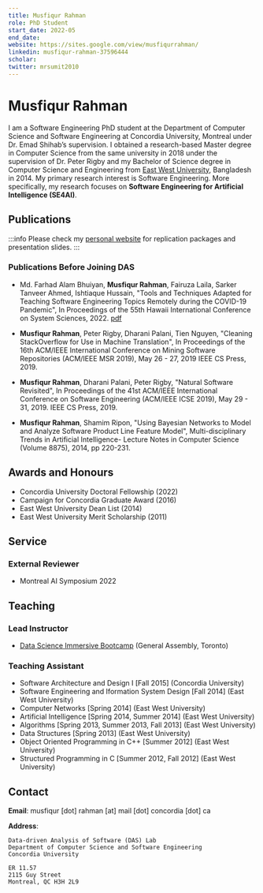 ```yaml
---
title: Musfiqur Rahman
role: PhD Student
start_date: 2022-05
end_date:
website: https://sites.google.com/view/musfiqurrahman/
linkedin: musfiqur-rahman-37596444
scholar: 
twitter: mrsumit2010
---
```


# Musfiqur Rahman

I am a Software Engineering PhD student at the Department of Computer Science and Software Engineering at Concordia University, Montreal under Dr. Emad Shihab’s supervision. I obtained a research-based Master degree in Computer Science from the same university in 2018 under the supervision of Dr. Peter Rigby and my Bachelor of Science degree in Computer Science and Engineering from [East West University](https://www.ewubd.edu/), Bangladesh in 2014. My primary research interest is Software Engineering. More specifically, my research focuses on <strong>Software Engineering for Artificial Intelligence (SE4AI)</strong>.

## Publications

:::info
Please check my [personal website](https://sites.google.com/view/musfiqurrahman/ResearchAndPublications) for replication packages and presentation slides.
:::


<AuthorPublications firstname="Musfiqur" lastname="Rahman" />

### Publications Before Joining DAS

- Md. Farhad Alam Bhuiyan, **Musfiqur Rahman**, Fairuza Laila, Sarker Tanveer Ahmed, Ishtiaque Hussain, "Tools and Techniques Adapted for Teaching Software Engineering Topics Remotely during the COVID-19 Pandemic", In Proceedings of the 55th Hawaii International Conference on System Sciences, 2022. [pdf](https://scholarspace.manoa.hawaii.edu/bitstreams/d6f3f993-f0da-44f3-a676-33760b5a0e72/download)

- **Musfiqur Rahman**, Peter Rigby, Dharani Palani, Tien Nguyen, "Cleaning StackOverflow for Use in Machine Translation", In Proceedings of the 16th ACM/IEEE International Conference on Mining Software Repositories (ACM/IEEE MSR 2019), May 26 - 27, 2019 IEEE CS Press, 2019.

- **Musfiqur Rahman**,  Dharani Palani, Peter Rigby, "Natural Software Revisited", In Proceedings of the 41st ACM/IEEE International Conference on Software Engineering (ACM/IEEE ICSE 2019), May 29 - 31, 2019. IEEE CS Press, 2019.

- **Musfiqur Rahman**, Shamim Ripon, "Using Bayesian Networks to Model and Analyze Software Product Line Feature Model", Multi-disciplinary Trends in Artificial Intelligence- Lecture Notes in Computer Science (Volume 8875), 2014, pp 220-231.



## Awards and Honours

- Concordia University Doctoral Fellowship (2022)
- Campaign for Concordia Graduate Award (2016)
- East West University Dean List (2014)
- East West University Merit Scholarship (2011)

## Service

### External Reviewer

- Montreal AI Symposium 2022

## Teaching

### Lead Instructor

- [Data Science Immersive Bootcamp](https://generalassemb.ly/instructors/musfiqur-rahman/23532) (General Assembly, Toronto)

### Teaching Assistant

- Software Architecture and Design I [Fall 2015] (Concordia University)
- Software Engineering and Iformation System Design [Fall 2014] (East West University)
- Computer Networks [Spring 2014] (East West University)
- Artificial Intelligence [Spring 2014, Summer 2014] (East West University)
- Algorithms [Spring 2013, Summer 2013, Fall 2013] (East West University)
- Data Structures [Spring 2013] (East West University)
- Object Oriented Programming in C++ [Summer 2012] (East West University)
- Structured Programming in C [Summer 2012, Fall 2012] (East West University)
## Contact

**Email**: musfiqur [dot] rahman [at] mail [dot] concordia [dot] ca

**Address**:

```
Data-driven Analysis of Software (DAS) Lab
Department of Computer Science and Software Engineering
Concordia University

ER 11.57
2115 Guy Street
Montreal, QC H3H 2L9
```
